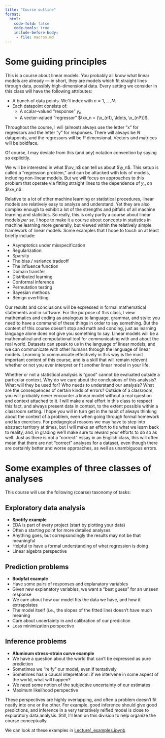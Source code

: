 ```yaml
---
title: "Course outline"
format:
  html:
    code-fold: false
    code-tools: true
    include-before-body:
     - file: macros.md
---
```




# Some guiding principles

This is a course about linear models.  You probably all know what linear models
are already --- in short, they are models which fit straight lines through data,
possibly high-dimensional data.   Every setting we consider in this class will
have the following attributes:

- A bunch of data points.  We'll index with $n = 1, \ldots, N$.
- Each datapoint consists of:
  - A scalar-valued "response" $y_n$
  - A vector-valued "regressor" $\xv_n = (\x_{n1}, \ldots, \x_{nP})$.

::: {.callout-tip title='Notation'}  
Throughout the course, I will (almost) always use the
letter "x" for regressors and
the letter "y" for responses.  There will always be $N$ datapoints, and the
regressors will be $P$ dimensional.  Vectors and matrices will be boldface.

Of course, I may deviate from this
(and any) notation convention by saying so explicitly.
:::

We will be interested in what $\xv_n$ can tell us about $\y_n$. This setup is
called a "regression problem," and can be attacked with lots of models,
including non-linear models.  But we will focus on approaches to this problem
that operate via fitting straight lines to the dependence of
$y_n$ on $\xv_n$.

Relative to a lot of other machine learning or statistical procedures, linear
models are relatively easy to analyze and understand.  Yet they are also complex
enough to exhibit a lot of the strengths and pitfalls of all machine learning
and statistics.  So really, this is only partly a course about linear models
*per se*.  I hope to make it a course about concepts in statistics in machine
learning more generally, but viewed within the relatively simple framework of
linear models.  Some examples that I hope to touch on at least briefly include:

- Asymptotics under misspecification
- Regularization
- Sparsity
- The bias / variance tradeoff
- The influence function
- Domain transfer
- Distributed learning
- Conformal inference
- Permutation testing
- Bayesian methods
- Benign overfitting

Our results and conclusions will be expressed in formal mathematical statements
and in software.  For the purpose of this class, I view mathematics and coding
as analogous to language, grammar, and style: you need to have a command of
these things in order to say something.  But the content of this course doesn't
stop and math and conding, just as learning language alone does not give you
something to say. Linear models will be a mathematical and computational tool
for communicating with and about the real world.  Datasets can speak to us in
the language of linear models, and we can communicate with other humans through
the language of linear models.  Learning to communicate effectively in this way
is the most important content of this course, and is a skill that will remain
relevent whether or not you ever interpret or fit another linear model in your
life.

Whether or not a statistical analysis is "good" cannot be evaluated outside a
particular context.  Why do we care about the conclusions of this analysis? What
will they be used for?  Who needs to understand our analysis?  What are the
consequences of certain kinds of errors?   Outside of a classroom, you will
probably never encounter a linear model without a real question and context
attached to it.  I will make a real effort in this class to respect this fact,
and always present data in context, to the extent possible within a classroom
setting.  I hope you will in turn get in the habit of always thinking about the
context of a problem, even when going through formal homework and lab exercises.
For pedagogical reasons we may have to step into abstract territory at times,
but I will make an effort to tie what we learn back to reality, and, in grading
we'll make sure to reward your efforts to do so as well.  Just as there is not a
"correct" essay in an English class, this will often mean that there are not
"correct" analyses for a dataset, even though there are certainly better and
worse approaches, as well as unambiguous errors.



# Some examples of three classes of analyses

This course will use the following (coarse) taxonomy of tasks:

## Exploratory data analysis
  - **Spotify example**
  - EDA is part of every project (start by plotting your data)
  - Often a starting point for more detailed analyses
  - Anything goes, but correpsondingly the results may not be that meaningful
  - Helpful to have a formal understanding of what regression is doing
  - Linear algebra perspective

## Prediction problems
  - **Bodyfat example**
  - Have some pairs of responses and explanatory variables
  - Given new explanatory variables, we want a "best guess" for an unseen response
  - We care about how our model fits the data we have, and how it extrapolates
  - The model itself (i.e., the slopes of the fitted line) doesn't have much
    meaning
  - Care about uncertainty in and calibration of our prediction
  - Loss minimization perspective

## Inference problems
  - **Aluminum stress-strain curve example**
  - We have a question about the world that can't be expressed as pure prediction
  - Sometimes we "reify" our model, even if tentatively
  - Sometimes has a causal intepretation: if we intervene in some aspect of the world, what will happen?
  - We need some notion of the subjective uncertainty of our estimates
  - Maximum likelihood perspective

These perspectives are highly overlapping, and often a problem doesn't fit
neatly into one or the other.  For example, good inference should give good
predictions, and inference in a very tentatively reified model is close to
exploratory data analysis.  Still, I'll lean on this division to help organize
the course conceptually.

We can look at these examples in [Lecture1_examples.ipynb](Lecture1_examples.ipynb).




